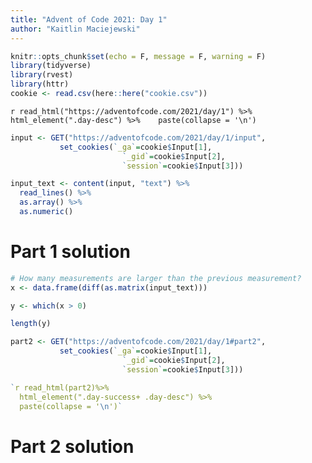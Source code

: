 ```yaml
---
title: "Advent of Code 2021: Day 1"
author: "Kaitlin Maciejewski"
---
```


```r
knitr::opts_chunk$set(echo = F, message = F, warning = F)
library(tidyverse)
library(rvest)
library(httr)
cookie <- read.csv(here::here("cookie.csv"))
```

`r read_html("https://adventofcode.com/2021/day/1") %>% 
  html_element(".day-desc") %>% 
  paste(collapse = '\n') `
  
```r
input <- GET("https://adventofcode.com/2021/day/1/input", 
           set_cookies(`_ga`=cookie$Input[1], 
                         `_gid`=cookie$Input[2],
                         `session`=cookie$Input[3]))

input_text <- content(input, "text") %>% 
  read_lines() %>% 
  as.array() %>% 
  as.numeric()
```

# Part 1 solution
```r
# How many measurements are larger than the previous measurement?
x <- data.frame(diff(as.matrix(input_text))) 

y <- which(x > 0)

length(y)
```

```r
part2 <- GET("https://adventofcode.com/2021/day/1#part2", 
           set_cookies(`_ga`=cookie$Input[1], 
                         `_gid`=cookie$Input[2],
                         `session`=cookie$Input[3]))

`r read_html(part2)%>% 
  html_element(".day-success+ .day-desc") %>% 
  paste(collapse = '\n')`
```


# Part 2 solution
```r

```